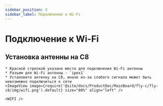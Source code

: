 ```yaml
---
sidebar_position: 3
sidebar_label: Подключение к Wi-Fi
---
```




# Подключение к Wi-Fi


## Установка антенны на C8

    * Красной стрелкой указано место для подключения Wi-Fi антенны
    * Разъем для Wi-Fi антенны - `ipex1`
    * Установите антенну на C8, иначе из-за слабого сигнала может быть невозможно подключиться к сети
    <ImageView image={require('@site/docs/ProductDoc/MainBoard/fly-c/fly-c8/img/wifi.png').default} size="80%" align="left" />  

    <WIFI />

